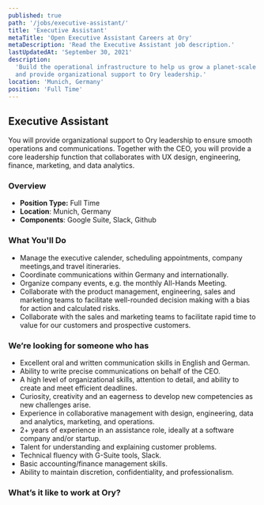 ```yaml
---
published: true
path: '/jobs/executive-assistant/'
title: 'Executive Assistant'
metaTitle: 'Open Executive Assistant Careers at Ory'
metaDescription: 'Read the Executive Assistant job description.'
lastUpdatedAt: 'September 30, 2021'
description:
  'Build the operational infrastructure to help us grow a planet-scale service
  and provide organizational support to Ory leadership.'
location: 'Munich, Germany'
position: 'Full Time'
---
```



## Executive Assistant

<About />

You will provide organizational support to Ory leadership to ensure smooth
operations and communications. Together with the CEO, you will provide a core
leadership function that collaborates with UX design, engineering, finance,
marketing, and data analytics.

### Overview

- **Position Type:** Full Time
- **Location**: Munich, Germany
- **Components**: Google Suite, Slack, Github

### What You'll Do

- Manage the executive calender, scheduling appointments, company meetings,and travel
  itineraries.
- Coordinate communications within Germany and internationally.
- Organize company events, e.g. the monthly All-Hands Meeting.
- Collaborate with the product management, engineering, sales and
  marketing teams to facilitate well-rounded decision making with a bias for
  action and calculated risks.
- Collaborate with the sales and marketing teams to facilitate rapid time to value for our
  customers and prospective customers.

### We’re looking for someone who has

- Excellent oral and written communication skills in English and German.
- Ability to write precise communications on behalf of the CEO.
- A high level of organizational skills, attention to detail, and ability to
  create and meet efficient deadlines.
- Curiosity, creativity and an eagerness to develop new competencies as new
  challenges arise.
- Experience in collaborative management with design, engineering, data and
  analytics, marketing, and operations.
- 2+ years of experience in an assistance role, ideally at a software company
  and/or startup.
- Talent for understanding and explaining customer problems.
- Technical fluency with G-Suite tools, Slack.
- Basic accounting/finance management skills.
- Ability to maintain discretion, confidentiality, and professionalism.

### What’s it like to work at Ory?

<WorkAtOry />
